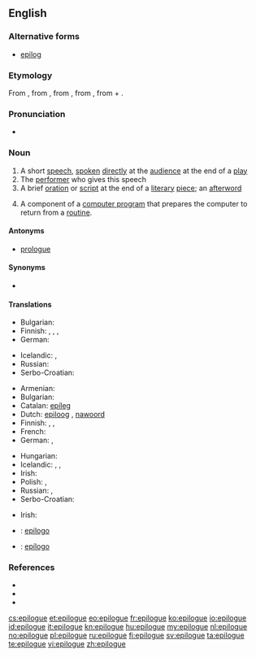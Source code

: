 ==English==

===Alternative forms===
* [[epilog]]

===Etymology===
From {{etyl|fr}} {{term|lang=fr|épilogue}}, from {{etyl|la}} {{term|lang=la|epilogus}}, from {{etyl|grc}} {{term|ἐπίλογος||a conclusion, peroration of a speech, epilogue of a play|tr=epilogos|lang=grc}}, from {{term|ἐπιλέγειν||say in addition|tr=epilegein|lang=grc}}, from {{term|ἐπί||in addition|tr=epi|lang=grc}} + {{term|λέγειν||to say|tr=legein|lang=grc}}.

===Pronunciation===
* {{IPA|/ˈɛp.ɪ.lɒɡ/}}

===Noun===
{{wikipedia}}
{{en-noun}}

# A short [[speech]], [[spoken]] [[directly]] at the [[audience]] at the end of a [[play]]
# The [[performer]] who gives this speech
# A brief [[oration]] or [[script]] at the end of a [[literary]] [[piece]]; an [[afterword]]
# {{computing}} A component of a [[computer program]] that prepares the computer to return from a [[routine]].

====Antonyms====
* {{sense|short speech; brief oration or script}} [[prologue]]

====Synonyms====
* {{l|en|afterword}}

====Translations====
{{trans-top|short speech at the end of a play}}
* Bulgarian: {{t+|bg|епилог|m|sc=Cyrl}}
* Finnish: {{t-|fi|loppusanat|p}}, {{t-|fi|älkisanat|p}}, {{t+|fi|epilogi}}, {{t-|fi|loppunäytös}}
* German: {{t-|de|Epilog|m}}
{{trans-mid}}
* Icelandic: {{t-|is|lokaorð|n|p}}, {{t-|is|niðurlagsorð|n|p}}
* Russian: {{t+|ru|эпилог|m|tr=epilóg}}
* Serbo-Croatian: {{t|sh|pogovor|m}}
{{trans-bottom}}

{{trans-top|the performer who gives this speech}}
{{trans-mid}}
{{trans-bottom}}

{{trans-top|a brief oration or script at the end of a literary piece}}
* Armenian: {{t|hy|վերջաբան|tr=verǰaban|sc=Armn}}
* Bulgarian: {{t-|bg|послеслов|m|sc=Cyrl}}
* Catalan: [[epíleg]] {{m}}
* Dutch: [[epiloog]] {{n}}, [[nawoord]] {{n}}
* Finnish: {{t+|fi|epilogi}}, {{t+|fi|jälkikirjoitus}}, {{t-|fi|loppusanat}}
* French: {{t+|fr|épilogue|m}}
* German: {{t-|de|Epilog|m}}, {{t-|de|Nachwort|n}}
{{trans-mid}}
* Hungarian: {{t+|hu|utószó}}
* Icelandic: {{t-|is|lokaorð|n|p}},  {{t+|is|eftirmáli|m}},  {{t-|is|niðurlagsorð|n|p}}
* Irish: {{t-|ga|iarfhocal|m|xs=Irish}}
* Polish: {{t+|pl|epilog|m}}, {{t+|pl|posłowie|n}}
* Russian: {{t+|ru|эпилог|m|tr=epilóg}}, {{t+|ru|послесловие|n|tr=posl'eslóvije}}
* Serbo-Croatian: {{t|sh|pogovor|m}}
{{trans-bottom}}

{{trans-top|a component of a computer program that prepares the computer to return from a routine}}
* Irish: {{t-|ga|iarfhocal|m|xs=Irish}}
{{trans-mid}}
{{trans-bottom}}

{{checktrans-top}}
* {{ttbc|ia}}: [[epilogo]]
* {{ttbc|es}}: [[epílogo]] {{m}}
{{trans-bottom}}

===References===
* {{R:Century 1911}}
* {{R:Webster 1913}}
* {{R:OneLook}}

[[cs:epilogue]]
[[et:epilogue]]
[[eo:epilogue]]
[[fr:epilogue]]
[[ko:epilogue]]
[[io:epilogue]]
[[id:epilogue]]
[[it:epilogue]]
[[kn:epilogue]]
[[hu:epilogue]]
[[my:epilogue]]
[[nl:epilogue]]
[[no:epilogue]]
[[pl:epilogue]]
[[ru:epilogue]]
[[fi:epilogue]]
[[sv:epilogue]]
[[ta:epilogue]]
[[te:epilogue]]
[[vi:epilogue]]
[[zh:epilogue]]